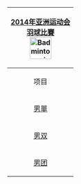 {| class="infobox" style="padding:0.3em; margin-left:15px; border:1px solid #B8C7D9; background:#f5faff; font-size:90%; line-height:1.5em"
|- style="background:#cedff2; text-align:center;"
!colspan="3"|[[2014年亚洲运动会]]<br/>[[2014年亚洲运动会羽球比賽|羽球比賽]]<br/>[[Image:Badminton pictogram.svg|50px]]
|- style="background:#deeaf6; text-align:center;"
|colspan="2" align="center"|项目
|-
|align="center"|[[2014年亚洲运动会羽毛球男子單打比賽|男單]]
|align="center"|[[2014年亚洲运动会羽毛球女子單打比賽|女單]]
|-
|align="center"|[[2014年亚洲运动会羽毛球男子双打比賽|男双]]
|align="center"|[[2014年亚洲运动会羽毛球女子双打比賽|女双]]
|align="center"|[[2014年亚洲运动会羽毛球混合双打比賽|混双]]
|-
|align="center"|[[2014年亚洲运动会羽毛球男团比賽|男团]]
|align="center"|[[2014年亚洲运动会羽毛球女团比賽|女团]]
|}<noinclude>
[[Category:2014年亚洲运动会比賽项目导航模板|{{PAGENAME}}]]
</noinclude>